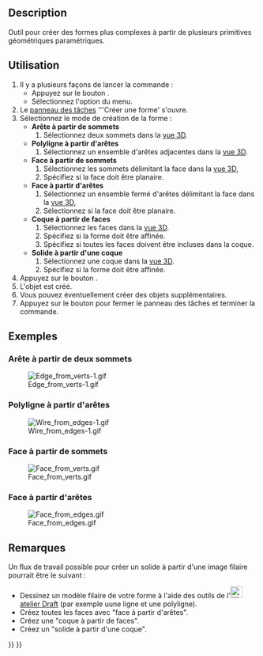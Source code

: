 <languages/>

{{Docnav/fr
|[[Part_RegularPolygon/fr|Polygone régulier]]
|[[Part_Extrude/fr|Extrusion]]
|[[Part_Workbench/fr|Atelier Part]]
|IconL=Part_RegularPolygon.svg
|IconR=Part_Extrude.svg
|IconC=Workbench_Part.svg
}}

{{GuiCommand/fr
|Name=Part Builder
|Name/fr=Part Générateur de forme
|MenuLocation=Part → Générer une forme...
|Workbenches=[[Part_Workbench/fr|Part]]
|SeeAlso=[[Part_Primitives/fr|Part Primitives]]
}}

==Description==

Outil pour créer des formes plus complexes à partir de plusieurs primitives géométriques paramétriques.

<span id="Usage"></span>
==Utilisation==

# Il y a plusieurs façons de lancer la commande :
#* Appuyez sur le bouton {{Button|[[Image:Part_Builder.svg|16px]] [[Part_Builder/fr|Générer une forme... ]]}}.
#* Sélectionnez l'option {{MenuCommand|Partie → [[Image:Part_Builder.svg|16px]] Générer une forme... }} du menu.
# Le [[Task_panel/fr|panneau des tâches]] '''Créer une forme' s'ouvre.
# Sélectionnez le mode de création de la forme :
#* '''Arête à partir de sommets'''
#*# Sélectionnez deux sommets dans la [[3D_view/fr|vue 3D]].
#* '''Polyligne à partir d'arêtes'''
#*# Sélectionnez un ensemble d'arêtes adjacentes dans la [[3D_view/fr|vue 3D]].
#* '''Face à partir de sommets'''
#*# Sélectionnez les sommets délimitant la face dans la [[3D_view/fr|vue 3D]],
#*# Spécifiez si la face doit être planaire.
#* '''Face à partir d'arêtes'''
#*# Sélectionnez un ensemble fermé d'arêtes délimitant la face dans la [[3D_view/fr|vue 3D]],
#*# Sélectionnez si la face doit être planaire.
#* '''Coque à partir de faces'''
#*# Sélectionnez les faces dans la [[3D_view/fr|vue 3D]].
#*# Spécifiez si la forme doit être affinée.
#*# Spécifiez si toutes les faces doivent être incluses dans la coque.
#* '''Solide à partir d'une coque'''
#*# Sélectionnez une coque dans la [[3D_view/fr|vue 3D]].
#*# Spécifiez si la forme doit être affinée.
# Appuyez sur le bouton {{Button|Créer}}.
# L'objet est créé.
# Vous pouvez éventuellement créer des objets supplémentaires.
# Appuyez sur le bouton {{Button|Fermer}} pour fermer le panneau des tâches et terminer la commande.

<span id="Examples"></span>
==Exemples==

<span id="Edge_from_two_vertices"></span>
===Arête à partir de deux sommets===

[[Image:Edge from verts-1.gif]]

<span id="Wire_from_edges"></span>
===Polyligne à partir d'arêtes=== 

[[File:Wire_from_edges-1.gif]]

<span id="Face_from_vertices"></span>
===Face à partir de sommets===

[[File:Face_from_verts.gif]]

<span id="Face_from_edges"></span>
===Face à partir d'arêtes===

[[File:Face_from_edges.gif]]

<span id="Notes"></span>
==Remarques==

Un flux de travail possible pour créer un solide à partir d'une image filaire pourrait être le suivant :
* Dessinez un modèle filaire de votre forme à l'aide des outils de l'[[Image:Workbench_Draft.svg|24px]] [[Draft_Workbench/fr|atelier Draft]] (par exemple uune ligne et une polyligne).
* Créez toutes les faces avec "face à partir d'arêtes".
* Créez une "coque à partir de faces".
* Créez un "solide à partir d'une coque".


{{Docnav/fr
|[[Part_RegularPolygon/fr|Polygone régulier]]
|[[Part_Extrude/fr|Extrusion]]
|[[Part_Workbench/fr|Atelier Part]]
|IconL=Part_RegularPolygon.svg
|IconR=Part_Extrude.svg
|IconC=Workbench_Part.svg
}}

{{Part Tools navi{{#translation:}}}}
{{Userdocnavi{{#translation:}}}}